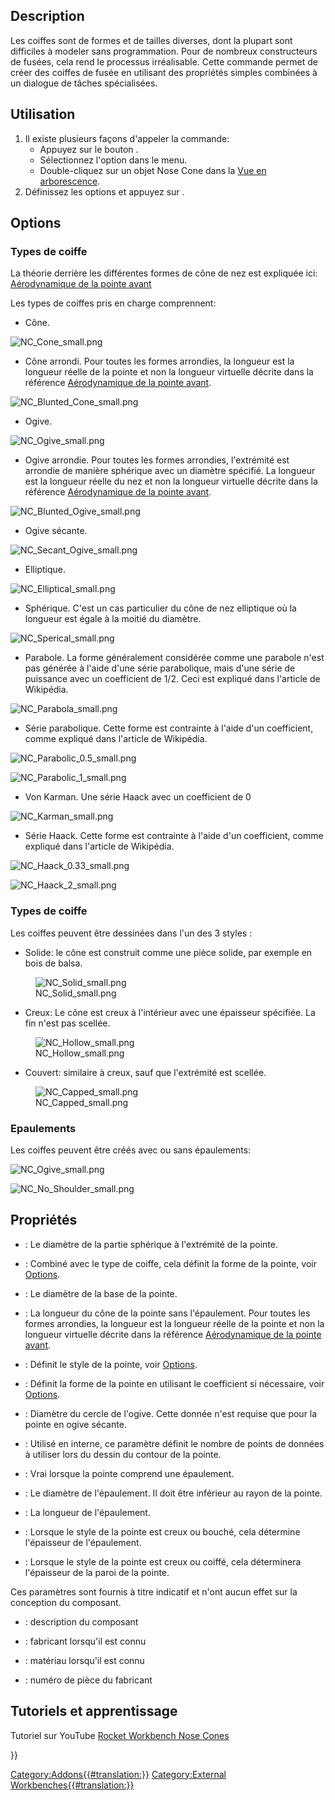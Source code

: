 <languages/>

{{Docnav/fr
|
|[[Rocket_Transition/fr|Transition]]
|[[Rocket_Workbench/fr|Atelier Rocket]]
|
|IconR=Rocket_Transition.svg
|IconC=RocketWorkbench.svg
}}

{{GuiCommand/fr
|Name=Rocket NoseCone
|Name/fr=Rocket Coiffe
|MenuLocation=Rocket → Nose Cone
|Workbenches=[[Rocket_Workbench/fr|Rocket]]
|Version=0.19
}}

== Description ==

Les coiffes sont de formes et de tailles diverses, dont la plupart sont difficiles à modeler sans programmation. Pour de nombreux constructeurs de fusées, cela rend le processus irréalisable. Cette commande permet de créer des coiffes de fusée en utilisant des propriétés simples combinées à un dialogue de tâches spécialisées.

<span id="Usage"></span>
== Utilisation ==

# Il existe plusieurs façons d'appeler la commande:
#* Appuyez sur le bouton {{Button|[[Image:Rocket_NoseCone.svg|16px]] [[Rocket_NoseCone/fr|Nose Cone]]}}.
#* Sélectionnez l'option {{MenuCommand|Rocket → [[Image:Rocket_NoseCone.svg|16px]] Nose Cone}} dans le menu.
#* Double-cliquez sur un objet Nose Cone dans la [[Tree_view/fr|Vue en arborescence]].
# Définissez les options et appuyez sur {{Button|OK}}.

== Options ==

<span id="Nose_Cone_Types"></span>
=== Types de coiffe ===

La théorie derrière les différentes formes de cône de nez est expliquée ici: [https://fr.wikipedia.org/wiki/A%C3%A9rodynamique_de_la_pointe_avant Aérodynamique de la pointe avant]

Les types de coiffes pris en charge comprennent:

* Cône.

[[File:NC_Cone_small.png]]
{{Caption|Conique}}

* Cône arrondi. Pour toutes les formes arrondies, la longueur est la longueur réelle de la pointe et non la longueur virtuelle décrite dans la référence [https://fr.wikipedia.org/wiki/A%C3%A9rodynamique_de_la_pointe_avant Aérodynamique de la pointe avant].

[[File:NC_Blunted_Cone_small.png]]
{{Caption|Cône arrondi sphérique}}

* Ogive.

[[File:NC_Ogive_small.png]]
{{Caption|Ogive}}

* Ogive arrondie. Pour toutes les formes arrondies, l'extrémité est arrondie de manière sphérique avec un diamètre spécifié. La longueur est la longueur réelle du nez et non la longueur virtuelle décrite dans la référence [https://fr.wikipedia.org/wiki/A%C3%A9rodynamique_de_la_pointe_avant Aérodynamique de la pointe avant].

[[File:NC_Blunted_Ogive_small.png]]
{{Caption|Ogive arrondie sphérique}}

* Ogive sécante.

[[File:NC_Secant_Ogive_small.png]]
{{Caption|Ogive sécante}}

* Elliptique.

[[File:NC_Elliptical_small.png]]
{{Caption|Elliptique}}

* Sphérique. C'est un cas particulier du cône de nez elliptique où la longueur est égale à la moitié du diamètre.

[[File:NC_Sperical_small.png]]
{{Caption|Sphérique}}

* Parabole. La forme généralement considérée comme une parabole n'est pas générée à l'aide d'une série parabolique, mais d'une série de puissance avec un coefficient de 1/2. Ceci est expliqué dans l'article de Wikipédia.

[[File:NC_Parabola_small.png]]
{{Caption|Parabole (Série de puissances de coefficient 1/2)}}

* Série parabolique. Cette forme est contrainte à l'aide d'un coefficient, comme expliqué dans l'article de Wikipédia.

[[File:NC_Parabolic 0.5_small.png]]
{{Caption|Série parabolique de coefficient 1/2}}

[[File:NC_Parabolic 1_small.png]]
{{Caption|Série parabolique de coefficient 1}}

* Von Karman. Une série Haack avec un coefficient de 0

[[File:NC_Karman_small.png]]
{{Caption|Von Karman (Série Haack de coefficient 0)}}

* Série Haack. Cette forme est contrainte à l'aide d'un coefficient, comme expliqué dans l'article de Wikipédia.

[[File:NC_Haack 0.33_small.png]]
{{Caption|Série Haack de coefficient 1/3}}

[[File:NC_Haack 2_small.png]]
{{Caption|Série Haack de coefficient 2}}

<span id="Nose_Cone_Styles"></span>
=== Types de coiffe ===

Les coiffes peuvent être dessinées dans l'un des 3 styles :

* Solide: le cône est construit comme une pièce solide, par exemple en bois de balsa.

[[File:NC_Solid_small.png]]

* Creux: Le cône est creux à l'intérieur avec une épaisseur spécifiée. La fin n'est pas scellée.

[[File:NC_Hollow_small.png]]

* Couvert: similaire à creux, sauf que l'extrémité est scellée.

[[File:NC_Capped_small.png]]

<span id="Shoulders"></span>
=== Epaulements ===

Les coiffes peuvent être créés avec ou sans épaulements:

[[File:NC_Ogive_small.png]]
{{Caption|Ogive avec épaulement}}

[[File:NC_No Shoulder_small.png]]
{{Caption|Ogive sans épaulement}}

<span id="Properties"></span>
== Propriétés ==

{{TitleProperty|Nose Cone}}

* {{PropertyData|Blunted Diameter}} : Le diamètre de la partie sphérique à l'extrémité de la pointe.
* {{PropertyData|Coefficent}} : Combiné avec le type de coiffe, cela définit la forme de la pointe, voir [[#Options|Options]].
* {{PropertyData|Diameter}} : Le diamètre de la base de la pointe.
* {{PropertyData|Length}} : La longueur du cône de la pointe sans l'épaulement. Pour toutes les formes arrondies, la longueur est la longueur réelle de la pointe et non la longueur virtuelle décrite dans la référence [https://fr.wikipedia.org/wiki/A%C3%A9rodynamique_de_la_pointe_avant Aérodynamique de la pointe avant].
* {{PropertyData|Nose Style}} : Définit le style de la pointe, voir [[#Options|Options]].
* {{PropertyData|Nose Type}} : Définit la forme de la pointe en utilisant le coefficient si nécessaire, voir [[#Options|Options]].
* {{PropertyData|Ogive Diameter}} : Diamètre du cercle de l'ogive. Cette donnée n'est requise que pour la pointe en ogive sécante.
* {{PropertyData|Resolution}} : Utilisé en interne, ce paramètre définit le nombre de points de données à utiliser lors du dessin du contour de la pointe.
* {{PropertyData|Shoulder}} : Vrai lorsque la pointe comprend une épaulement.
* {{PropertyData|Shoulder Diameter}} : Le diamètre de l'épaulement. Il doit être inférieur au rayon de la pointe.
* {{PropertyData|Shoulder Length}} : La longueur de l'épaulement.
* {{PropertyData|Shoulder Thickness}} : Lorsque le style de la pointe est creux ou bouché, cela détermine l'épaisseur de l'épaulement.
* {{PropertyData|Thickness}} : Lorsque le style de la pointe est creux ou coiffé, cela déterminera l'épaisseur de la paroi de la pointe.

{{TitleProperty|Rocket Component}}

Ces paramètres sont fournis à titre indicatif et n'ont aucun effet sur la conception du composant.

* {{PropertyData|Description}} : description du composant
* {{PropertyData|Manufacturer}} : fabricant lorsqu'il est connu
* {{PropertyData|Material}} : matériau lorsqu'il est connu
* {{PropertyData|Part Number}} : numéro de pièce du fabricant

<span id="Tutorials_and_Learning"></span>
== Tutoriels et apprentissage ==

Tutoriel sur YouTube [https://youtu.be/zwLgie2E4Ts Rocket Workbench Nose Cones]


{{Docnav/fr
|
|[[Rocket_Transition/fr|Transition]]
|[[Rocket_Workbench/fr|Atelier Rocket]]
|
|IconR=Rocket_Transition.svg
|IconC=RocketWorkbench.svg
}}

{{Userdocnavi{{#translation:}}}}
[[Category:Addons{{#translation:}}]]
[[Category:External Workbenches{{#translation:}}]]